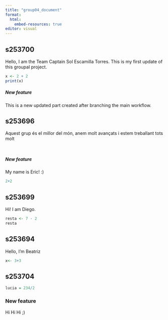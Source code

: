 ```yaml
---
title: "group04_document"
format:
  html:
    embed-resources: true
editor: visual
---
```


## s253700

Hello, I am the Team Captain Sol Escamilla Torres. This is my first update of this groupal project.

```r
x <- 2 + 2
print(x)
```

##### New feature

This is a new updated part created after branching the main workflow.

## s253696

Aquest grup és el millor del món, anem molt avançats i estem treballant tots molt

```r

```

```r

```

##### New feature

My name is Eric! :)

```r
2+2
```

## s253699

Hi! I am Diego.

```r
resta <- 7 - 2
resta
```

## s253694

Hello, I'm Beatriz

```r
x<- 3+3
```

## s253704

```r
lucia = 234/2
```

### New feature

Hi Hi Hi ;)
